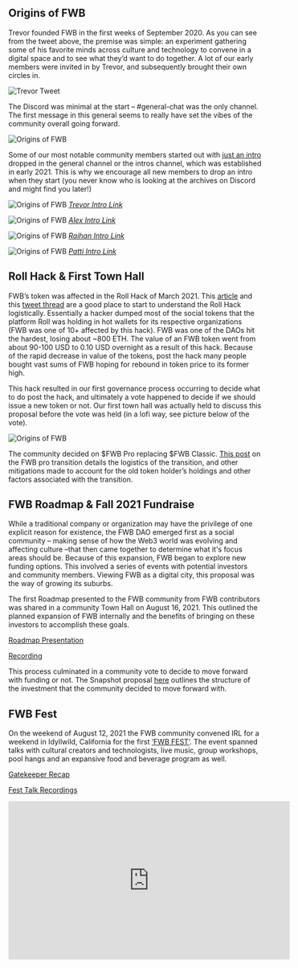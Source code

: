## Origins of FWB

Trevor founded FWB in the first weeks of September 2020. As you can see from the tweet above, the premise was simple: an experiment gathering some of his favorite minds across culture and technology to convene in a digital space and to see what they’d want to do together. A lot of our early members were invited in by Trevor, and subsequently brought their own circles in. 

![Trevor Tweet](https://github.com/friends-with-benefits/fwb-wiki/blob/main/public/Community%20Highlights%201.png?raw=true)

The Discord was minimal at the start – #general-chat was the only channel. The first message in this general seems to really have set the vibes of the community overall going forward. 

![Origins of FWB](https://github.com/friends-with-benefits/fwb-wiki/blob/main/public/Community%20Highlights%202.png?raw=true)

Some of our most notable community members started out with [just an intro](https://discord.com/channels/749418486874243212/749443579499511860/752944206007500850) dropped in the general channel or the intros channel, which was established in early 2021. This is why we encourage all new members to drop an intro when they start (you never know who is looking at the archives on Discord and might find you later!) 

![Origins of FWB](https://github.com/friends-with-benefits/fwb-wiki/blob/main/public/Community%20Highlights%203.png?raw=true)
[*Trevor Intro Link*](https://discord.com/channels/749418486874243212/749443579499511860/752944206007500850)

![Origins of FWB](https://github.com/friends-with-benefits/fwb-wiki/blob/main/public/Community%20Highlights%204.png?raw=true)
[*Alex Intro Link*](https://discord.com/channels/749418486874243212/765633590926245959/814391677695033355)

![Origins of FWB](https://github.com/friends-with-benefits/fwb-wiki/blob/main/public/Community%20Highlights%205.png?raw=true)
[*Raihan Intro Link*](https://discord.com/channels/749418486874243212/749443579499511860/755293125739806741)

![Origins of FWB](https://github.com/friends-with-benefits/fwb-wiki/blob/main/public/Community%20Highlights%206.png?raw=true)
[*Patti Intro Link*](https://discord.com/channels/749418486874243212/765633590926245959/812748388268507146)

## Roll Hack & First Town Hall 

FWB’s token was affected in the Roll Hack of March 2021. This [article](https://thedefiant.io/social-tokens-get-rolled-on) and this [tweet thread](https://twitter.com/FrankResearcher/status/1371039886657085445?ref_src=twsrc%5Etfw) are a good place to start to understand the Roll Hack logistically. Essentially a hacker dumped most of the social tokens that the platform Roll was holding in hot wallets for its respective organizations (FWB was one of 10+ affected by this hack). FWB was one of the DAOs hit the hardest, losing about ~800 ETH. The value of an FWB token went from about 90-100 USD to 0.10 USD overnight as a result of this hack. Because of the rapid decrease in value of the tokens, post the hack many people bought vast sums of FWB hoping for rebound in token price to its former high. 

This hack resulted in our first governance process occurring to decide what to do post the hack, and ultimately a vote happened to decide if we should issue a new token or not. Our first town hall was actually held to discuss this proposal before the vote was held (in a lofi way, see picture below of the vote). 

![Origins of FWB](https://github.com/friends-with-benefits/fwb-wiki/blob/main/public/Roll%20Hack%201.png?raw=true) 

The community decided on $FWB Pro replacing $FWB Classic. [This post](https://medium.com/friends-with-benefits/introducing-fwb-pro-313d62183678) on the FWB pro transition details the logistics of the transition, and other mitigations made to account for the old token holder’s holdings and other factors associated with the transition. 

## FWB Roadmap & Fall 2021 Fundraise

While a traditional company or organization may have the privilege of one explicit reason for existence, the FWB DAO emerged first as a social community – making sense of how the Web3 world was evolving and affecting culture –that then came together to determine what it's focus areas should be. Because of this expansion, FWB began to explore new funding options. This involved a series of events with potential investors and community members. Viewing FWB as a digital city, this proposal was the way of growing its suburbs.

The first Roadmap presented to the FWB community from FWB contributors was shared in a community Town Hall on August 16, 2021. This outlined the planned expansion of FWB internally and the benefits of bringing on these investors to accomplish these goals. 

[Roadmap Presentation](https://drive.google.com/file/d/1BIYVM-rQ7VJP43eVlc2G2Kd2k_zQNT1z/view?usp=sharing) 

[Recording](https://drive.google.com/file/d/1o-5cVkK35kuFHcJYDiMMfIMeG0YgS1vB/view)    

This process culminated in a community vote to decide to move forward with funding or not. The Snapshot proposal [here](https://snapshot.org/#/friendswithbenefits.eth/proposal/QmUFFkMER4R54dnBRJXL3WTLsktfUTK8KrdTwBbZmRTjSn) outlines the structure of the investment that the community decided to move forward with. 

## FWB Fest

On the weekend of August 12, 2021 the FWB community convened IRL for a weekend in Idyllwild, California for the first [‘FWB FEST’](https://fest.fwb.help/). The event spanned talks with cultural creators and technologists, live music, group workshops, pool hangs and an expansive food and beverage program as well. 

[Gatekeeper Recap](https://gatekeep.it/16168fd0d7/recap) 

[Fest Talk Recordings](https://vibe.fwb.help/)

<iframe width="560" height="315" src="https://www.youtube.com/embed/MmifS5T0yt0" title="YouTube video player" frameborder="0" allow="accelerometer; autoplay; clipboard-write; encrypted-media; gyroscope; picture-in-picture" allowfullscreen></iframe> 
